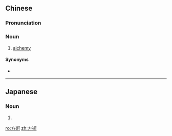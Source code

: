 {{also|方术}}
==Chinese==
{{zh-forms|s=方术}}

===Pronunciation===
{{zh-pron
|m=fāngshù
|c=fong1 seot6
|cat=n
}}

===Noun===
{{zh-noun}}

# {{lb|zh|Taoism}} [[alchemy]]

====Synonyms====
* {{zh-l|方技}}

----

==Japanese==
{{ja-kanjitab|ほう|じゅつ|yomi=o}}

===Noun===
{{ja-noun|ほうじゅつ}}

# {{rfdef|lang=ja|sort=ほうじゅつ}}

[[ro:方術]]
[[zh:方術]]